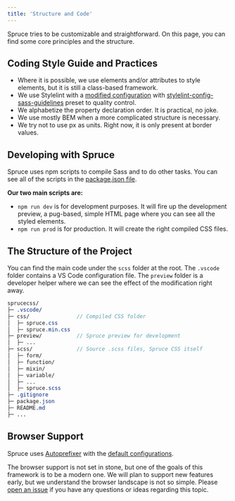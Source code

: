 ```yaml
---
title: 'Structure and Code'
---
```


<p class="lead">Spruce tries to be customizable and straightforward. On this page, you can find some core principles and the structure.</p>

## Coding Style Guide and Practices

- Where it is possible, we use elements and/or attributes to style elements, but it is still a class-based framework.
- We use Stylelint with a [modified configuration](https://github.com/conedevelopment/sprucecss/blob/main/.stylelintrc.json) with [stylelint-config-sass-guidelines](https://www.npmjs.com/package/stylelint-config-sass-guidelines) preset to quality control.
- We alphabetize the property declaration order. It is practical, no joke.
- We use mostly BEM when a more complicated structure is necessary.
- We try not to use px as units. Right now, it is only present at border values.

## Developing with Spruce

Spruce uses npm scripts to compile Sass and to do other tasks. You can see all of the scripts in the [package.json file](https://github.com/conedevelopment/sprucecss/blob/main/package.json).

**Our two main scripts are:**

- ```npm run dev``` is for development purposes. It will fire up the development preview, a pug-based, simple HTML page where you can see all the styled elements.
- ```npm run prod``` is for production. It will create the right compiled CSS files.

## The Structure of the Project

You can find the main code under the ```scss``` folder at the root. The ```.vscode``` folder contains a VS Code configuration file. The ```preview``` folder is a developer helper where we can see the effect of the modification right away.

```scss
sprucecss/
├─ .vscode/
├─ css/               // Compiled CSS folder
│  ├─ spruce.css
│  ├─ spruce.min.css
├─ preview/           // Spruce preview for development
│  ├─ ...
├─ scss/              // Source .scss files, Spruce CSS itself
│  ├─ form/
│  ├─ function/
│  ├─ mixin/
│  ├─ variable/
│  ├─ ...
│  ├─ spruce.scss
├─ .gitignore
├─ package.json
├─ README.md
├─ ...
```

## Browser Support

Spruce uses [Autoprefixer](https://github.com/postcss/autoprefixer) with the [default configurations](https://github.com/browserslist/browserslist#best-practices).

The browser support is not set in stone, but one of the goals of this framework is to be a modern one. We will plan to support new features early, but we understand the browser landscape is not so simple. Please [open an issue](https://github.com/conedevelopment/sprucecss/issues/new) if you have any questions or ideas regarding this topic.